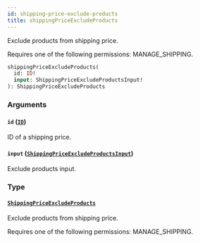 ```yaml
---
id: shipping-price-exclude-products
title: shippingPriceExcludeProducts
---
```



Exclude products from shipping price. 

Requires one of the following permissions: MANAGE_SHIPPING.

```graphql
shippingPriceExcludeProducts(
  id: ID!
  input: ShippingPriceExcludeProductsInput!
): ShippingPriceExcludeProducts
```


### Arguments

#### `id` ([`ID`](../../../developer/api-reference/scalars/id))

ID of a shipping price.


#### `input` ([`ShippingPriceExcludeProductsInput`](../../../developer/api-reference/inputs/shipping-price-exclude-products-input))

Exclude products input.


### Type

#### [`ShippingPriceExcludeProducts`](../../../developer/api-reference/objects/shipping-price-exclude-products) 

Exclude products from shipping price. 

Requires one of the following permissions: MANAGE_SHIPPING.




